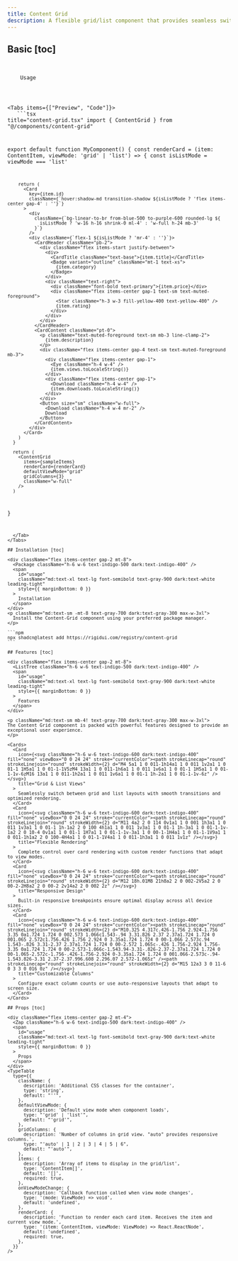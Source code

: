 ```yaml
---
title: Content Grid
description: A flexible grid/list component that provides seamless switching between grid and list layouts with customizable card rendering.
---
```



## Basic [toc]

<div className="flex items-center gap-2">
  <Code className="h-6 w-6 text-indigo-500 dark:text-indigo-400" />
  <span
    id="usage"
    className="md:text-xl text-lg font-semibold text-gray-900 dark:text-white leading-tight"
    style={{ marginBottom: 0 }}
  >
    Usage
  </span>
</div>

<Tabs items={["Preview", "Code"]}>
  <Tab value="Preview">
    <ContentGridPreview />
  </Tab>
  <Tab value="Code">
    ```tsx title="content-grid.tsx"
import { ContentGrid } from "@/components/content-grid"

export default function MyComponent() {
      const renderCard = (item: ContentItem, viewMode: 'grid' | 'list') => {
        const isListMode = viewMode === 'list'

        return (
          <Card
            key={item.id}
            className={`hover:shadow-md transition-shadow ${isListMode ? 'flex items-center gap-4' : ''}`}
          >
            <div
              className={`bg-linear-to-br from-blue-500 to-purple-600 rounded-lg ${
                isListMode ? 'w-16 h-16 shrink-0 ml-4' : 'w-full h-24 mb-3'
              }`}
            />
            <div className={`flex-1 ${isListMode ? 'mr-4' : ''}`}>
              <CardHeader className="pb-2">
                <div className="flex items-start justify-between">
                  <div>
                    <CardTitle className="text-base">{item.title}</CardTitle>
                    <Badge variant="outline" className="mt-1 text-xs">
                      {item.category}
                    </Badge>
                  </div>
                  <div className="text-right">
                    <div className="font-bold text-primary">{item.price}</div>
                    <div className="flex items-center gap-1 text-sm text-muted-foreground">
                      <Star className="h-3 w-3 fill-yellow-400 text-yellow-400" />
                      {item.rating}
                    </div>
                  </div>
                </div>
              </CardHeader>
              <CardContent className="pt-0">
                <p className="text-muted-foreground text-sm mb-3 line-clamp-2">
                  {item.description}
                </p>
                <div className="flex items-center gap-4 text-sm text-muted-foreground mb-3">
                  <div className="flex items-center gap-1">
                    <Eye className="h-4 w-4" />
                    {item.views.toLocaleString()}
                  </div>
                  <div className="flex items-center gap-1">
                    <Download className="h-4 w-4" />
                    {item.downloads.toLocaleString()}
                  </div>
                </div>
                <Button size="sm" className="w-full">
                  <Download className="h-4 w-4 mr-2" />
                  Download
                </Button>
              </CardContent>
            </div>
          </Card>
        )
      }

      return (
        <ContentGrid
          items={sampleItems}
          renderCard={renderCard}
          defaultViewMode="grid"
          gridColumns={3}
          className="w-full"
        />
      )

}

````
  </Tab>
</Tabs>

## Installation [toc]

<div className="flex items-center gap-2 mt-8">
  <Package className="h-6 w-6 text-indigo-500 dark:text-indigo-400" />
  <span
    id="usage"
    className="md:text-xl text-lg font-semibold text-gray-900 dark:text-white leading-tight"
    style={{ marginBottom: 0 }}
  >
    Installation
  </span>
</div>
<p className="md:text-sm -mt-8 text-gray-700 dark:text-gray-300 max-w-3xl">
  Install the Content-Grid component using your preferred package manager.
</p>

```npm
npx shadcn@latest add https://rigidui.com/registry/content-grid
```

## Features [toc]

<div className="flex items-center gap-2 mt-8">
  <ListTree className="h-6 w-6 text-indigo-500 dark:text-indigo-400" />
  <span
    id="usage"
    className="md:text-xl text-lg font-semibold text-gray-900 dark:text-white leading-tight"
    style={{ marginBottom: 0 }}
  >
    Features
  </span>
</div>

<p className="md:text-sm mb-4! text-gray-700 dark:text-gray-300 max-w-3xl">
The Content Grid component is packed with powerful features designed to provide an exceptional user experience.
</p>

<Cards>
  <Card
    icon={<svg className="h-6 w-6 text-indigo-600 dark:text-indigo-400" fill="none" viewBox="0 0 24 24" stroke="currentColor"><path strokeLinecap="round" strokeLinejoin="round" strokeWidth={2} d="M4 5a1 1 0 011-1h14a1 1 0 011 1v2a1 1 0 01-1 1H5a1 1 0 01-1-1V5zM4 13a1 1 0 011-1h6a1 1 0 011 1v6a1 1 0 01-1 1H5a1 1 0 01-1-1v-6zM16 13a1 1 0 011-1h2a1 1 0 011 1v6a1 1 0 01-1 1h-2a1 1 0 01-1-1v-6z" /></svg>}
    title="Grid & List Views"
  >
    Seamlessly switch between grid and list layouts with smooth transitions and optimized rendering.
  </Card>
  <Card
    icon={<svg className="h-6 w-6 text-indigo-600 dark:text-indigo-400" fill="none" viewBox="0 0 24 24" stroke="currentColor"><path strokeLinecap="round" strokeLinejoin="round" strokeWidth={2} d="M11 4a2 2 0 114 0v1a1 1 0 001 1h3a1 1 0 011 1v3a1 1 0 01-1 1h-1a2 2 0 100 4h1a1 1 0 011 1v3a1 1 0 01-1 1h-3a1 1 0 01-1-1v-1a2 2 0 10-4 0v1a1 1 0 01-1 1H7a1 1 0 01-1-1v-3a1 1 0 00-1-1H4a1 1 0 01-1-1V9a1 1 0 011-1h1a2 2 0 100-4H4a1 1 0 01-1-1V4a1 1 0 011-1h3a1 1 0 011 1v1z" /></svg>}
    title="Flexible Rendering"
  >
    Complete control over card rendering with custom render functions that adapt to view modes.
  </Card>
  <Card
    icon={<svg className="h-6 w-6 text-indigo-600 dark:text-indigo-400" fill="none" viewBox="0 0 24 24" stroke="currentColor"><path strokeLinecap="round" strokeLinejoin="round" strokeWidth={2} d="M12 18h.01M8 21h8a2 2 0 002-2V5a2 2 0 00-2-2H8a2 2 0 00-2 2v14a2 2 0 002 2z" /></svg>}
    title="Responsive Design"
  >
    Built-in responsive breakpoints ensure optimal display across all device sizes.
  </Card>
  <Card
    icon={<svg className="h-6 w-6 text-indigo-600 dark:text-indigo-400" fill="none" viewBox="0 0 24 24" stroke="currentColor"><path strokeLinecap="round" strokeLinejoin="round" strokeWidth={2} d="M10.325 4.317c.426-1.756 2.924-1.756 3.35 0a1.724 1.724 0 002.573 1.066c1.543-.94 3.31.826 2.37 2.37a1.724 1.724 0 001.065 2.572c1.756.426 1.756 2.924 0 3.35a1.724 1.724 0 00-1.066 2.573c.94 1.543-.826 3.31-2.37 2.37a1.724 1.724 0 00-2.572 1.065c-.426 1.756-2.924 1.756-3.35 0a1.724 1.724 0 00-2.573-1.066c-1.543.94-3.31-.826-2.37-2.37a1.724 1.724 0 00-1.065-2.572c-1.756-.426-1.756-2.924 0-3.35a1.724 1.724 0 001.066-2.573c-.94-1.543.826-3.31 2.37-2.37.996.608 2.296.07 2.572-1.065z" /><path strokeLinecap="round" strokeLinejoin="round" strokeWidth={2} d="M15 12a3 3 0 11-6 0 3 3 0 016 0z" /></svg>}
    title="Customizable Columns"
  >
    Configure exact column counts or use auto-responsive layouts that adapt to screen size.
  </Card>
</Cards>

## Props [toc]

<div className="flex items-center gap-2 mt-4">
  <Zap className="h-6 w-6 text-indigo-500 dark:text-indigo-400" />
  <span
    id="usage"
    className="md:text-xl text-lg font-semibold text-gray-900 dark:text-white leading-tight"
    style={{ marginBottom: 0 }}
  >
    Props
  </span>
</div>
<TypeTable
  type={{
    className: {
      description: 'Additional CSS classes for the container',
      type: 'string',
      default: "''",
    },
    defaultViewMode: {
      description: 'Default view mode when component loads',
      type: "'grid' | 'list'",
      default: "'grid'",
    },
    gridColumns: {
      description: 'Number of columns in grid view. "auto" provides responsive columns.',
      type: "'auto' | 1 | 2 | 3 | 4 | 5 | 6",
      default: "'auto'",
    },
    items: {
      description: 'Array of items to display in the grid/list',
      type: 'ContentItem[]',
      default: '[]',
      required: true,
    },
    onViewModeChange: {
      description: 'Callback function called when view mode changes',
      type: '(mode: ViewMode) => void',
      default: 'undefined',
    },
    renderCard: {
      description: 'Function to render each card item. Receives the item and current view mode.',
      type: '(item: ContentItem, viewMode: ViewMode) => React.ReactNode',
      default: 'undefined',
      required: true,
    },
  }}
/>
